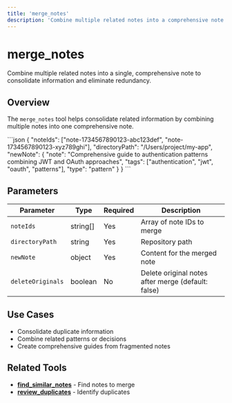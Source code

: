 ```yaml
---
title: 'merge_notes'
description: 'Combine multiple related notes into a comprehensive note'
---
```


# merge_notes

Combine multiple related notes into a single, comprehensive note to consolidate information and eliminate redundancy.

## Overview

The `merge_notes` tool helps consolidate related information by combining multiple notes into one comprehensive note.

<RequestExample>
```json
{
  "noteIds": ["note-1734567890123-abc123def", "note-1734567890123-xyz789ghi"],
  "directoryPath": "/Users/project/my-app",
  "newNote": {
    "note": "Comprehensive guide to authentication patterns combining JWT and OAuth approaches",
    "tags": ["authentication", "jwt", "oauth", "patterns"],
    "type": "pattern"
  }
}
```
</RequestExample>

## Parameters

| Parameter         | Type     | Required | Description                                        |
| ----------------- | -------- | -------- | -------------------------------------------------- |
| `noteIds`         | string[] | Yes      | Array of note IDs to merge                         |
| `directoryPath`   | string   | Yes      | Repository path                                    |
| `newNote`         | object   | Yes      | Content for the merged note                        |
| `deleteOriginals` | boolean  | No       | Delete original notes after merge (default: false) |

## Use Cases

- Consolidate duplicate information
- Combine related patterns or decisions
- Create comprehensive guides from fragmented notes

## Related Tools

- **[find_similar_notes](/api/find-similar-notes)** - Find notes to merge
- **[review_duplicates](/api/review-duplicates)** - Identify duplicates
